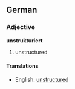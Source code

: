 ==German==

===Adjective===

'''unstrukturiert'''

# unstructured

====Translations====

* English:  [[unstructured]]